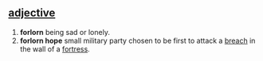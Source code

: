 == [[adjective]] ==
#'''forlorn''' being sad or lonely.
# '''forlorn hope''' small military party chosen to be first to attack a [[breach]] in the wall of a [[fortress]].